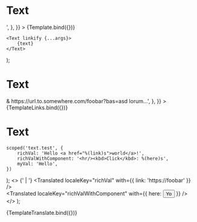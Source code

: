 

<Meta title="Components/Text" component={Text} />


# Text

<Canvas>
	<Story
		name="Basic"
		argTypes={{
			text: {
				control: 'text',
				defaultValue: 'Text & More Text <no html>',
			},
		}}
	>
		{Template.bind({})}
	</Story>
</Canvas>

	<Text linkify {...args}>
		{text}
	</Text>
);

# Text

<Canvas>
	<Story
		name="Linkify"
		argTypes={{
			text: {
				control: 'text',
				defaultValue:
					'Text <no html> & https://url.to.somewhere.com/foobar?bas=asd lorum...',
			},
		}}
	>
		{TemplateLinks.bind({})}
	</Story>
</Canvas>

# Text

	scoped('text.test', {
		richVal: 'Hello <a href="%(link)s">world</a>!',
		richValWithComponent: '<hr/><kbd>Click</kbd>: %(here)s',
		myVal: 'Hello',
	})
);
	<>
		<Translated localeKey="myVal" />
		{' | '}
		<Translated localeKey="richVal" with={{ link: 'https://foobar' }} />
		<br />
		<Translated
			localeKey="richValWithComponent"
			with={{ here: <button>Yo</button> }}
		/>
	</>
);

<Canvas>
	<Story name="Translated">{TemplateTranslate.bind({})}</Story>
</Canvas>

